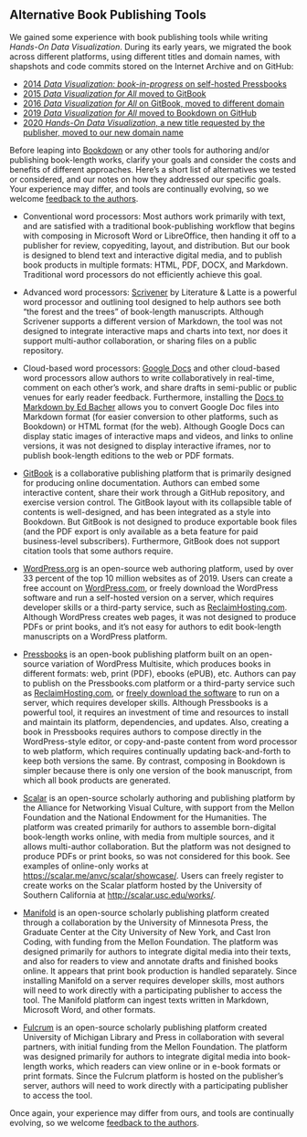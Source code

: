 ## Alternative Book Publishing Tools {- #alternative}

We gained some experience with book publishing tools while writing *Hands-On Data Visualization*. During its early years, we migrated the book across different platforms, using different titles and domain names, with shapshots and code commits stored on the Internet Archive and on GitHub:

- [2014 *Data Visualization: book-in-progress* on self-hosted Pressbooks](https://web.archive.org/web/20140418093523/http://epress.trincoll.edu/dataviz)
- [2015 *Data Visualization for All* moved to GitBook](https://web.archive.org/web/20150608174937/http://www.datavizbook.org/)
- [2016 *Data Visualization for All* on GitBook, moved to different domain](https://web.archive.org/web/20160331084618/http://www.datavizforall.org/)
- [2019 *Data Visualization for All* moved to Bookdown on GitHub](https://github.com/HandsOnDataViz/book/commit/46cedda17941d42020b4e0ff3bc6336bc9e3da92)
- [2020 *Hands-On Data Visualization*, a new title requested by the publisher, moved to our new domain name](https://web.archive.org/web/20200605005118/https://handsondataviz.org/)

Before leaping into [Bookdown](https://bookdown.org) or any other tools for authoring and/or publishing book-length works, clarify your goals and consider the costs and benefits of different approaches. Here's a short list of alternatives we tested or considered, and our notes on how they addressed our specific goals. Your experience may differ, and tools are continually evolving, so we welcome [feedback to the authors](authors.html).

- Conventional word processors: Most authors work primarily with text, and are satisfied with a traditional book-publishing workflow that begins with composing in Microsoft Word or LibreOffice, then handing it off to a publisher for review, copyediting, layout, and distribution. But our book is designed to blend text and interactive digital media, and to publish book products in multiple formats: HTML, PDF, DOCX, and Markdown. Traditional word processors do not efficiently achieve this goal.

- Advanced word processors: [Scrivener](https://www.literatureandlatte.com/scrivener) by Literature & Latte is a powerful word processor and outlining tool designed to help authors see both "the forest and the trees" of book-length manuscripts. Although Scrivener supports a different version of Markdown, the tool was not designed to integrate interactive maps and charts into text, nor does it support multi-author collaboration, or sharing files on a public repository.

- Cloud-based word processors: [Google Docs](http://docs.google.com) and other cloud-based word processors allow authors to write collaboratively in real-time, comment on each other's work, and share drafts in semi-public or public venues for early reader feedback. Furthermore, installing the [Docs to Markdown by Ed Bacher](https://github.com/evbacher/gd2md-html/wiki) allows you to convert Google Doc files into Markdown format (for easier conversion to other platforms, such as Bookdown) or HTML format (for the web). Although Google Docs can display static images of interactive maps and videos, and links to online versions, it was not designed to display interactive iframes, nor to publish book-length editions to the web or PDF formats.

- [GitBook](https://www.gitbook.com) is a collaborative publishing platform that is primarily designed for producing online documentation. Authors can embed some interactive content, share their work through a GitHub repository, and exercise version control. The GitBook layout with its collapsible table of contents is well-designed, and has been integrated as a style into Bookdown. But GitBook is not designed to produce exportable book files (and the PDF export is only available as a beta feature for paid business-level subscribers). Furthermore, GitBook does not support citation tools that some authors require.

- [WordPress.org](http://wordpress.org) is an open-source web authoring platform, used by over 33 percent of the top 10 million websites as of 2019. Users can create a free account on [WordPress.com](http://wordpress.com), or freely download the WordPress software and run a self-hosted version on a server, which requires developer skills or a third-party service, such as [ReclaimHosting.com](http://reclaimhosting.com). Although WordPress creates web pages, it was not designed to produce PDFs or print books, and it's not easy for authors to edit book-length manuscripts on a WordPress platform.

- [Pressbooks](http://pressbooks.com) is an open-book publishing platform built on an open-source variation of WordPress Multisite, which produces books in different formats: web, print (PDF), ebooks (ePUB), etc. Authors can pay to publish on the Pressbooks.com platform or a third-party service such as [ReclaimHosting.com](http://reclaimhosting.com), or [freely download the software](https://github.com/pressbooks) to run on a server, which requires developer skills. Although Pressbooks is a powerful tool, it requires an investment of time and resources to install and maintain its platform, dependencies, and updates. Also, creating a book in Pressbooks requires authors to compose directly in the WordPress-style editor, or copy-and-paste content from word processor to web platform, which requires continually updating back-and-forth to keep both versions the same. By contrast, composing in Bookdown is simpler because there is only one version of the book manuscript, from which all book products are generated.

- [Scalar](https://scalar.me/) is an open-source scholarly authoring and publishing platform by the Alliance for Networking Visual Culture, with support from the Mellon Foundation and the National Endowment for the Humanities. The platform was created primarily for authors to assemble born-digital book-length works online, with media from multiple sources, and it allows multi-author collaboration. But the platform was not designed to produce PDFs or print books, so was not considered for this book. See examples of online-only works at <https://scalar.me/anvc/scalar/showcase/>. Users can freely register to create works on the Scalar platform hosted by the University of Southern California at <http://scalar.usc.edu/works/>.

- [Manifold](https://manifoldapp.org) is an open-source scholarly publishing platform created through a collaboration by the University of Minnesota Press, the Graduate Center at the City University of New York, and Cast Iron Coding, with funding from the Mellon Foundation. The platform was designed primarily for authors to integrate digital media into their texts, and also for readers to view and annotate drafts and finished books online. It appears that print book production is handled separately. Since installing Manifold on a server requires developer skills, most authors will need to work directly with a participating publisher to access the tool. The Manifold platform can ingest texts written in Markdown, Microsoft Word, and other formats.

- [Fulcrum](https://www.fulcrum.org/) is an open-source scholarly publishing platform created University of Michigan Library and Press in collaboration with several partners, with initial funding from the Mellon Foundation. The platform was designed primarily for authors to integrate digital media into book-length works, which readers can view online or in e-book formats or print formats. Since the Fulcrum platform is hosted on the publisher's server, authors will need to work directly with a participating publisher to access the tool.

Once again, your experience may differ from ours, and tools are continually evolving, so we welcome [feedback to the authors](authors.html).
